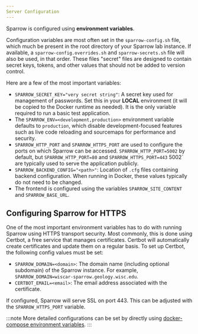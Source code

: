```yaml
---
Server Configuration
---
```



Sparrow is configured using **environment variables**.

Configuration variables are most often set in the `sparrow-config.sh` file,
which much be present in the root directory of your Sparrow lab instance. If
available, a `sparrow-config.overrides.sh` and `sparrow-secrets.sh` file will
also be used, in that order. These files "secret" files are designed to contain
secret keys, tokens, and other values that should not be added to version control.

Here are a few of the most important variables:

- `SPARROW_SECRET_KEY="very secret string"`: A secret key used for management
  of passwords. Set this in your **LOCAL** environment (it will be copied to
  the Docker runtime as needed). It is the only variable required to run a basic test application.
- The `SPARROW_ENV=<development,production>` environment variable defaults to
  `production`, which disable development-focused features such
  as live code reloading and sourcemaps for performance and security.
- `SPARROW_HTTP_PORT` and `SPARROW_HTTPS_PORT` are used to
  configure the ports on which Sparrow can be accessed. `SPARROW_HTTP_PORT=5002` by default,
  but `SPARROW_HTTP_PORT=80` and `SPARROW_HTTPS_PORT=443` 5002` are typically used to serve
  the application publicly.
- `SPARROW_BACKEND_CONFIG="<path>"`: Location of `.cfg` files containing backend configuration.
  When running in Docker, these values typically do not need to be changed.
- The frontend is configured using the variables `SPARROW_SITE_CONTENT`
  and `SPARROW_BASE_URL`.

## Configuring Sparrow for HTTPS

One of the most important environment variables has to do with running Sparrow
using HTTPS transport security. Most commonly, this is done using Certbot, a
free service that manages certificates. Certbot will automatically create
certificates and update them on a regular basis. To set up Certbot, the
following config values must be set:

- `SPARROW_DOMAIN=<domain>`: The domain name (including optional subdomain) of the Sparrow instance.
  For example, `SPARROW_DOMAIN=wiscar-sparrow.geology.wisc.edu`.
- `CERTBOT_EMAIL=<email>`: The email address associated with the certificate.

If configured, Sparrow will serve SSL on port 443. This can be adjusted with the `SPARROW_HTTPS_PORT`
variable.

:::note
More detailed configurations can be set by directly
using [docker-compose environment variables](https://docs.docker.com/compose/reference/envvars/).
:::


